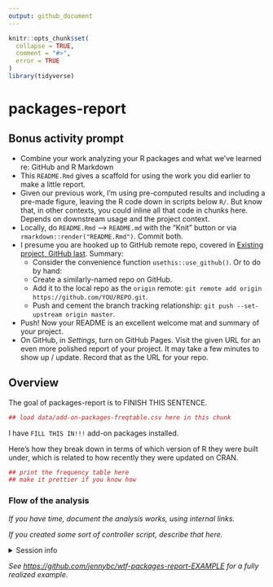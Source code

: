 ```yaml
---
output: github_document
---
```


<!-- README.md is generated from README.Rmd. Please edit that file -->

```r
knitr::opts_chunk$set(
  collapse = TRUE,
  comment = "#>",
  error = TRUE
)
library(tidyverse)
```

# packages-report

## Bonus activity prompt

* Combine your work analyzing your R packages and what we've learned re: GitHub and R Markdown
* This `README.Rmd` gives a scaffold for using the work you did earlier to make a little report.
* Given our previous work, I'm using pre-computed results and including a pre-made figure, leaving the R code down in scripts below `R/`. But know that, in other contexts, you could inline all that code in chunks here. Depends on downstream usage and the project context.
* Locally, do `README.Rmd` --> `README.md` with the "Knit" button or via `rmarkdown::render("README.Rmd")`. Commit both.
* I presume you are hooked up to GitHub remote repo, covered in [Existing project, GitHub last](https://happygitwithr.com/existing-github-last.html). Summary:
  - Consider the convenience function `usethis::use_github()`. Or to do by hand:
  - Create a similarly-named repo on GitHub.
  - Add it to the local repo as the `origin` remote: `git remote add origin https://github.com/YOU/REPO.git`.
  - Push and cement the branch tracking relationship: `git push --set-upstream origin master`.
* Push! Now your README is an excellent welcome mat and summary of your project.
* On GitHub, in *Settings*, turn on GitHub Pages. Visit the given URL for an even more polished report of your project. It may take a few minutes to show up / update. Record that as the URL for your repo.

## Overview

The goal of packages-report is to FINISH THIS SENTENCE.

```r
## load data/add-on-packages-freqtable.csv here in this chunk
```

I have `FILL THIS IN!!!` add-on packages installed.

Here's how they break down in terms of which version of R they were built under, which is related to how recently they were updated on CRAN.

```r
## print the frequency table here
## make it prettier if you know how
```


### Flow of the analysis

*If you have time, document the analysis works, using internal links.*

*If you created some sort of controller script, describe that here.*

<details>

<summary>Session info</summary>
```r
devtools::session_info()
```

</details>

*See <https://github.com/jennybc/wtf-packages-report-EXAMPLE> for a fully realized example.*
